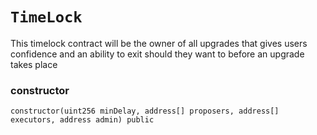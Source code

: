 # `TimeLock`

This timelock contract will be the owner of all upgrades that gives users confidence and an ability to exit should they want to before an upgrade takes place

### constructor

```solidity
constructor(uint256 minDelay, address[] proposers, address[] executors, address admin) public
```

